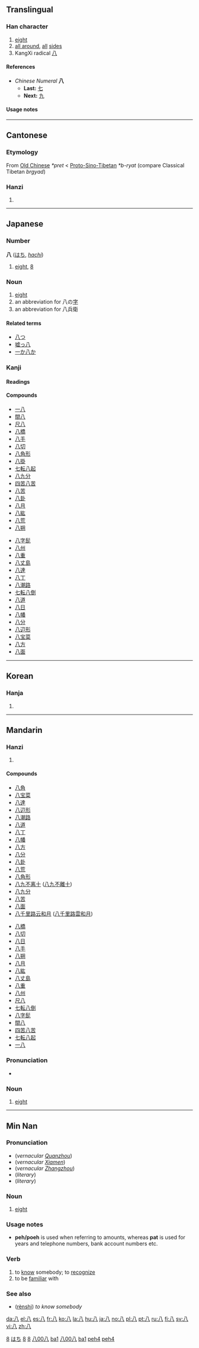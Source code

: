 {{see|入}}
{{zh-hanzi|{{zh-lookup|八}}}}
<!--{{see|捌}}--><!-- may be replaced by zh-forms -->
==Translingual==
{{stroke order|type=animate}}

===Han character===
{{Han char|rn=12|rad=八|as=00|sn=2|four=8000<sub>0</sub>|canj=竹人 (HO)}}

# [[eight]]
# [[all around]], [[all]] [[sides]]
# KangXi radical [[Index:Chinese radical/八|八]]

====References====
{{Han ref|kx=0126.260|dkj=01450|dj=0274.130|hdz=10241.030|uh=516B|ud=20843|bh=A44B|bd=42059}}

*''Chinese Numeral'' '''八'''
**'''Last:''' [[七]]
**'''Next:''' [[九]]

====Usage notes====
{{wikipedia|Numbers in Chinese culture#Eight|Numbers in Chinese culture}}

----

==Cantonese==

===Etymology===
From [[Old Chinese]] ''*pret'' < [[Proto-Sino-Tibetan]] ''*b-ryat'' (compare Classical Tibetan ''brgyad'')

===Hanzi===
{{yue-hanzi|jyut=|y=[[baat3]]}}

# {{defn|Cantonese}}

[[Category:yue:Numbers|8]]
----

==Japanese==
===Number===
'''八''' ([[はち]], ''[[hachi]]'')
# [[eight]], [[8]]
===Noun===
{{ja-noun|k|hira=はち|rom=hachi}}
# [[eight]]
# an abbreviation for 八の[[字]]
# an abbreviation for 八兵衛
====Related terms====
*[[八つ]]
*[[嘘っ八]]
*[[一か八か]]
===Kanji===
{{ja-kanji|grade=1|rs=八00}}
====Readings====
{{ja-readings|on=[[はち]] (''hachi'')|kun=[[や]] (''ya''), [[やつ]] ([[八つ]], ''yatsu''), [[やっつ]] ([[八つ]], ''yattsu''), [[よう]] (''yō'')|nanori=[[な]] (''na''), [[は]] (''ha''), [[はっ]] (''hat''), [[はつ]] (''hatsu''), [[やち]] (''yachi''), [[やつ]] (''yatsu'')}}
====Compounds====
{{top2}}
*[[一八]]
*[[間八]]
*[[尺八]]
*[[八橋]]
*[[八手]]
*[[八切]]
*[[八角形]]
*[[八掛]]
*[[七転八起]]
*[[八九分]]
*[[四苦八苦]]
*[[八苦]]
*[[八卦]]
*[[八月]]
*[[八紘]]
*[[八荒]]
*[[八朔]]
{{mid2}}
*[[八字髭]]
*[[八州]]
*[[八重]]
*[[八丈島]]
*[[八達]]
*[[八丁]]
*[[八潮路]]
*[[七転八倒]]
*[[八道]]
*[[八日]]
*[[八幡]]
*[[八分]]
*[[八辺形]]
*[[八宝菜]]
*[[八方]]
*[[八面]]
{{bottom}}
[[Category:1000 Japanese basic words|はち]]
[[Category:ja:Numbers|8]]
----

==Korean==

===Hanja===
{{ko-hanja|hangeul=팔|eumhun=여덟|rv=pal|mr=p'al}}

# {{defn|Korean}}

[[Category:ko:Numbers|8]]

----

==Mandarin==

===Hanzi===
{{cmn-hanzi|pin=[[bā]] ([[ba1]])|wg=pa<sup>1</sup>}}

# {{defn|Mandarin}}

====Compounds====
{{top2}}
*[[八角]]
*[[八宝菜]]
*[[八達]]
*[[八辺形]]
*[[八潮路]]
*[[八道]]
*[[八丁]]
*[[八幡]]
*[[八方]]
*[[八分]]
*[[八卦]]
*[[八荒]]
*[[八角形]]
*[[八九不离十]] ([[八九不離十]])
*[[八九分]]
*[[八苦]]
*[[八面]]
*[[八千里路云和月]] ([[八千里路雲和月]])
{{mid2}}
*[[八橋]]
*[[八切]]
*[[八日]]
*[[八手]]
*[[八朔]]
*[[八月]]
*[[八紘]]
*[[八丈島]]
*[[八重]]
*[[八州]]
*[[尺八]]
*[[七転八倒]]
*[[八字髭]]
*[[間八]]
*[[四苦八苦]]
*[[七転八起]]
*[[一八]]
{{bottom}}

{{zh-hanzi|{{zh-lookup|八}}}}

===Pronunciation===
*{{IPA|[ pa˥˥ ]}}

===Noun===
{{cmn-noun|ts|pin=bā|pint=ba1|rs=八00}}

# [[eight]]

[[Category:zh-tw:Numbers|八00八]]
[[Category:zh-cn:Numbers|ba1]]
[[Category:zh-tw:Beginning Mandarin|八00八]]
[[Category:zh-cn:Beginning Mandarin|ba1]]

----

==Min Nan==
{{zh-hanzi|{{zh-lookup|八}}}}

===Pronunciation===
*(''vernacular [[w:Quanzhou|Quanzhou]]'') {{IPA|[ pəʔ˩˩ ]}}
*(''vernacular [[w:Xiamen|Xiamen]]'') {{IPA|[ pueʔ˩˩ ]}}
*(''vernacular [[w:Zhangzhou|Zhangzhou]]'') {{IPA|[ peʔ˩˩ ]}}
*(''literary'') {{IPA|[ pat˩˩ ]}}
*(''literary'') {{IPA|[ bat˩˩ ]}}

===Noun===
{{nan-noun|ts|poj=[[poeh]], [[peh]] or [[pat]]|pojt=peh4|rs=八00}}

# [[eight]]

===Usage notes===
*'''peh/poeh''' is used when referring to amounts, whereas '''pat''' is used for years and telephone numbers, bank account numbers etc.

===Verb===
{{nan-verb|ts|poj=[[pat]] or [[bat]]|pojt=pat4|rs=八00}}

# to [[know]] somebody; to [[recognize]]
# to be [[familiar]] with

===See also===
*{{zh-ts|認識|认识}} ([[rènshi]]) ''to know somebody''

[[Category:nan-tw:Numbers|peh4]]
[[Category:nan-cn:Numbers|peh4]]

[[da:八]]
[[el:八]]
[[es:八]]
[[fr:八]]
[[ko:八]]
[[la:八]]
[[hu:八]]
[[ja:八]]
[[no:八]]
[[pl:八]]
[[pt:八]]
[[ru:八]]
[[fi:八]]
[[sv:八]]
[[vi:八]]
[[zh:八]]